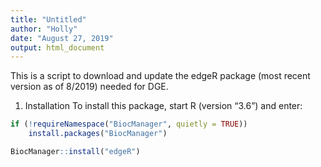 ```yaml
---
title: "Untitled"
author: "Holly"
date: "August 27, 2019"
output: html_document
---
```

This is a script to download and update the edgeR package (most recent version as of 8/2019) needed for DGE. 

1. Installation
   To install this package, start R (version "3.6") and enter: 
```r

if (!requireNamespace("BiocManager", quietly = TRUE))
    install.packages("BiocManager")

BiocManager::install("edgeR")
```
   
